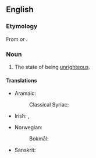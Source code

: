 ==English==

===Etymology===
From {{affix|en|un-|righteousness}} or {{affix|en|unrighteous|-ness}}.

===Noun===
{{en-noun|-}}

# The state of being [[unrighteous]].

====Translations====
{{trans-top|the state of being unrighteous}}
* Aramaic:
*: Classical Syriac: {{t|syc|ܥܘܠܘܬܐ|f}}
* Irish: {{t|ga|ainfhíréantacht|f}}, {{t|ga|neamhfhíréantacht|f}}
{{trans-mid}}
* Norwegian:
*: Bokmål: {{t+|nb|urettferdighet|c}}
* Sanskrit: {{t+|sa|अधर्म|m}}
{{trans-bottom}}